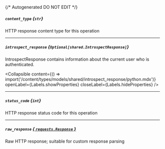 {/* Autogenerated DO NOT EDIT  */}

##### `content_type` *{`str`}*
HTTP response content type for this operation

---
##### `introspect_response` *{`Optional[shared.IntrospectResponse]`}*
IntrospectResponse contains information about the current user who is authenticated.

<Collapsible content={() => import('/content/types/models/shared/introspect_response/python.mdx')} openLabel={Labels.showProperties} closeLabel={Labels.hideProperties} />


---
##### `status_code` *{`int`}*
HTTP response status code for this operation

---
##### `raw_response` [*{ `requests.Response` }*](https://requests.readthedocs.io/en/latest/api/#requests.Response)
Raw HTTP response; suitable for custom response parsing


